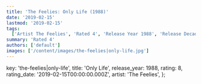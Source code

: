 ```yaml
---
title: 'The Feelies: Only Life (1988)'
date: '2019-02-15'
lastmod: '2019-02-15'
tags:
  ['Artist The Feelies', 'Rated 4', 'Release Year 1988', 'Release Decade 1980']
summary: 'Rated 4'
authors: ['default']
images: ['/content/images/the-feelies|only-life.jpg']
---
```


  key: 'the-feelies|only-life',
  title: 'Only Life',
  release_year: 1988,
  rating: 8,
  rating_date: '2019-02-15T00:00:00.000Z',
  artist: 'The Feelies',
};

<MusicRating data={data} />
